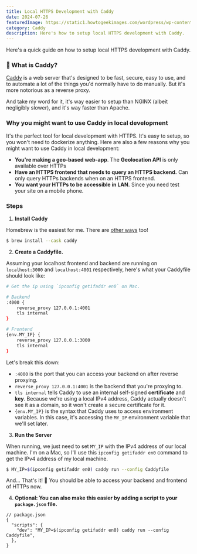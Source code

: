 ```yaml
---
title: Local HTTPS Development with Caddy
date: 2024-07-26
featuredImage: https://static1.howtogeekimages.com/wordpress/wp-content/uploads/csit/2022/02/7be949e2.jpeg
category: Caddy
description: Here's how to setup local HTTPS development with Caddy.
---
```


Here's a quick guide on how to setup local HTTPS development with Caddy.

### 📝 What is Caddy?

[Caddy](https://caddyserver.com/) is a web server that's designed to be fast, secure, easy to use, and to automate a lot of the things you'd normally have to do manually. But it's more notorious as a reverse proxy.

And take my word for it, it's way easier to setup than NGINX (albeit negligibly slower), and it's way faster than Apache.

### Why you might want to use Caddy in local development

It's the perfect tool for local development with HTTPS. It's easy to setup, so you won't need to dockerize anything. Here are also a few reasons why you might want to use Caddy in local development:

- **You're making a geo-based web-app**. The **Geolocation API** is only available over HTTPs
- **Have an HTTPS frontend that needs to query an HTTPS backend.** Can only query HTTPs backends when on an HTTPS frontend.
- **You want your HTTPs to be accessible in LAN.** Since you need test your site on a mobile phone.

### Steps

1. **Install Caddy**

Homebrew is the easiest for me. There are [other ways](https://caddyserver.com/docs/install) too!

```sh
$ brew install --cask caddy
```

2. **Create a Caddyfile.**

Assuming your localhost frontend and backend are running on `localhost:3000` and `localhost:4001` respectively, here's what your Caddyfile should look like:

```sh
# Get the ip using `ipconfig getifaddr en0` on Mac.

# Backend
:4000 {
	reverse_proxy 127.0.0.1:4001
	tls internal
}

# Frontend
{env.MY_IP} {
	reverse_proxy 127.0.0.1:3000
	tls internal
}
```

Let's break this down:

- `:4000` is the port that you can access your backend on after reverse proxying.
- `reverse_proxy 127.0.0.1:4001` is the backend that you're proxying to.
- `tls internal` tells Caddy to use an internal self-signed **certificate** and **key**. Because we're using a local IPv4 address, Caddy actually doesn't see it as a domain, so it won't create a secure certificate for it.
- `{env.MY_IP}` is the syntax that Caddy uses to access environment variables. In this case, it's accessing the `MY_IP` environment variable that we'll set later.

3. **Run the Server**

When running, we just need to set `MY_IP` with the IPv4 address of our local machine. I'm on a Mac, so I'll use this `ipconfig getifaddr en0` command to get the IPv4 address of my local machine.

```sh
$ MY_IP=$(ipconfig getifaddr en0) caddy run --config Caddyfile
```

And... That's it! 🥳 You should be able to access your backend and frontend of HTTPs now.

4. **Optional: You can also make this easier by adding a script to your `package.json` file.**

```jsonc
// package.json
{
  "scripts": {
    "dev": "MY_IP=$(ipconfig getifaddr en0) caddy run --config Caddyfile",
  },
}
```
